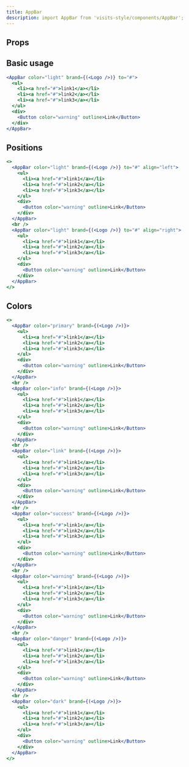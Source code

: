```yaml
---
title: AppBar
description: import AppBar from 'visits-style/components/AppBar';
---
```



## Props

<Props of={AppBar} />

## Basic usage

```jsx live
<AppBar color="light" brand={(<Logo />)} to="#">
  <ul>
    <li><a href="#">link1</a></li>
    <li><a href="#">link2</a></li>
    <li><a href="#">link3</a></li>
  </ul>
  <div>
    <Button color="warning" outline>Link</Button>
  </div>
</AppBar>
```

## Positions

```jsx live
<>
  <AppBar color="light" brand={(<Logo />)} to="#" align="left">
    <ul>
      <li><a href="#">link1</a></li>
      <li><a href="#">link2</a></li>
      <li><a href="#">link3</a></li>
    </ul>
    <div>
      <Button color="warning" outline>Link</Button>
    </div>
  </AppBar>
  <br />
  <AppBar color="light" brand={(<Logo />)} to="#" align="right">
    <ul>
      <li><a href="#">link1</a></li>
      <li><a href="#">link2</a></li>
      <li><a href="#">link3</a></li>
    </ul>
    <div>
      <Button color="warning" outline>Link</Button>
    </div>
  </AppBar>
</>
```


## Colors

```jsx live
<>
  <AppBar color="primary" brand={(<Logo />)}>
    <ul>
      <li><a href="#">link1</a></li>
      <li><a href="#">link2</a></li>
      <li><a href="#">link3</a></li>
    </ul>
    <div>
      <Button color="warning" outline>Link</Button>
    </div>
  </AppBar>
  <br />
  <AppBar color="info" brand={(<Logo />)}>
    <ul>
      <li><a href="#">link1</a></li>
      <li><a href="#">link2</a></li>
      <li><a href="#">link3</a></li>
    </ul>
    <div>
      <Button color="warning" outline>Link</Button>
    </div>
  </AppBar>
  <br />
  <AppBar color="link" brand={(<Logo />)}>
    <ul>
      <li><a href="#">link1</a></li>
      <li><a href="#">link2</a></li>
      <li><a href="#">link3</a></li>
    </ul>
    <div>
      <Button color="warning" outline>Link</Button>
    </div>
  </AppBar>
  <br />
  <AppBar color="success" brand={(<Logo />)}>
    <ul>
      <li><a href="#">link1</a></li>
      <li><a href="#">link2</a></li>
      <li><a href="#">link3</a></li>
    </ul>
    <div>
      <Button color="warning" outline>Link</Button>
    </div>
  </AppBar>
  <br />
  <AppBar color="warning" brand={(<Logo />)}>
    <ul>
      <li><a href="#">link1</a></li>
      <li><a href="#">link2</a></li>
      <li><a href="#">link3</a></li>
    </ul>
    <div>
      <Button color="warning" outline>Link</Button>
    </div>
  </AppBar>
  <br />
  <AppBar color="danger" brand={(<Logo />)}>
    <ul>
      <li><a href="#">link1</a></li>
      <li><a href="#">link2</a></li>
      <li><a href="#">link3</a></li>
    </ul>
    <div>
      <Button color="warning" outline>Link</Button>
    </div>
  </AppBar>
  <br />
  <AppBar color="dark" brand={(<Logo />)}>
    <ul>
      <li><a href="#">link1</a></li>
      <li><a href="#">link2</a></li>
      <li><a href="#">link3</a></li>
    </ul>
    <div>
      <Button color="warning" outline>Link</Button>
    </div>
  </AppBar>
</>
```
